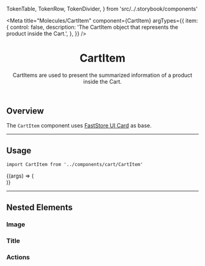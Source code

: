 
  TokenTable,
  TokenRow,
  TokenDivider,
} from 'src/../.storybook/components'

<Meta
  title="Molecules/CartItem"
  component={CartItem}
  argTypes={{
    item: {
      control: false,
      description:
        'The CartItem object that represents the product inside the Cart.',
    },
  }}
/>

<header>

# CartItem

CartItems are used to present the summarized information of a product inside the Cart.

</header>

## Overview

The `CartItem` component uses [FastStore UI Card](https://www.faststore.dev/reference/ui/organisms/Card) as base.

---

## Usage

`import CartItem from '../components/cart/CartItem'`

<Canvas>
  <Story
    name="default"
    args={{
      item: {
        seller: {
          identifier: '1',
        },
        quantity: 1,
        price: 420,
        listPrice: 490,
        itemOffered: {
          name: 'Monitor 27',
          image: [
            {
              url: 'https://storeframework.vtexassets.com/arquivos/ids/190903/unsplash-monitor.jpg?v=637800152494200000',
              alternateName: 'Monitor27',
            },
          ],
          isVariantOf: {
            name: '4k Philips Monitor 27”',
          },
        },
      },
    }}
  >
    {(args) => (
      <SessionProvider initialState={{}}>
        <CartProvider>
          <div style={{ width: '400px' }}>
            <CartItem {...args} />
          </div>
        </CartProvider>
      </SessionProvider>
    )}
  </Story>
</Canvas>

<ArgsTable story="default" />

<TokenTable>
  <TokenRow token="--fs-cart-item-padding" value="var(--fs-spacing-3)" />
  <TokenRow
    token="--fs-cart-item-bkg-color"
    value="var(--fs-control-bkg)"
    isColor
  />
  <TokenDivider />
  <TokenRow
    token="--fs-cart-item-border-width"
    value="var(--fs-border-width)"
  />
  <TokenRow
    token="--fs-cart-item-border-color"
    value="var(--fs-border-color-light)"
    isColor
  />
  <TokenRow
    token="--fs-cart-item-border-radius"
    value="var(--fs-border-radius)"
  />
</TokenTable>

---

## Nested Elements

### Image

<TokenTable>
  <TokenRow
    token="--fs-cart-item-image-border-radius"
    value="var(--fs-cart-item-border-radius)"
  />
</TokenTable>

### Title

<TokenTable>
  <TokenRow
    token="--fs-cart-item-title-margin-bottom"
    value="var(--fs-spacing-0)"
  />
  <TokenRow token="--fs-cart-item-title-line-height" value="1.2" />
  <TokenRow
    token="--fs-cart-item-title-color"
    value="var(--fs-color-text)"
    isColor
  />
  <TokenRow token="--fs-cart-item-title-text-decoration" value="none" />
</TokenTable>

### Actions

<TokenTable>
  <TokenRow
    token="--fs-cart-item-actions-margin-top"
    value="var(--fs-spacing-3)"
  />
</TokenTable>
